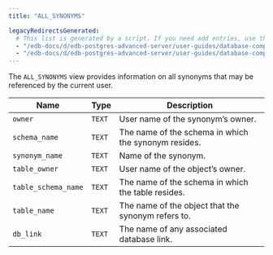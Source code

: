 ```yaml
---
title: "ALL_SYNONYMS"

legacyRedirectsGenerated:
  # This list is generated by a script. If you need add entries, use the `legacyRedirects` key.
  - "/edb-docs/d/edb-postgres-advanced-server/user-guides/database-compatibility-for-oracle-developers-catalog-views-guide/13/all_synonyms.html"
  - "/edb-docs/d/edb-postgres-advanced-server/user-guides/database-compatibility-for-oracle-developers-catalog-views-guide/latest/all_synonyms.html"
---
```


<div id="all_synonyms" class="registered_link"></div>

The `ALL_SYNONYMS` view provides information on all synonyms that may be referenced by the current user.

| Name                | Type   | Description                                          |
| ------------------- | ------ | ---------------------------------------------------- |
| `owner`             | `TEXT` | User name of the synonym’s owner.                    |
| `schema_name`       | `TEXT` | The name of the schema in which the synonym resides. |
| `synonym_name`      | `TEXT` | Name of the synonym.                                 |
| `table_owner`       | `TEXT` | User name of the object’s owner.                     |
| `table_schema_name` | `TEXT` | The name of the schema in which the table resides.   |
| `table_name`        | `TEXT` | The name of the object that the synonym refers to.   |
| `db_link`           | `TEXT` | The name of any associated database link.            |
